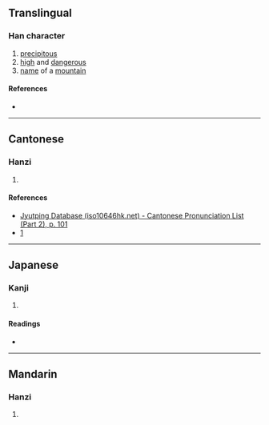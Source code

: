 {{character info/new}}
==Translingual==

===Han character===
{{Han char|rn=46|rad=山|as=13|sn=16|four=28753|canj=UTGI|ids=⿰山義}}

# [[precipitous]]
# [[high]] and [[dangerous]]
# [[name]] of a [[mountain]]

====References====
* {{Han ref|kx=0320.230|dkj=08510|dj=0620.270|hdz=10801.120|uh=5DAC|ud=23980|bh=E95E|bd=59742}}

----

==Cantonese==

===Hanzi===
{{yue-hanzi|jyut=[[ai4]], [[ji4]], [[ngai4]], [[ngai5]]}}

# {{rfdef|yue|sort=山13}}

====References====
* [http://www.iso10646hk.net/jp/document/download.jsp Jyutping Database (iso10646hk.net) - Cantonese Pronunciation List (Part 2), p. 101]
* [http://ckc.eduhk.hk/ckc2/dictionary.php?lang=en&form4=1&codetype=unicode&codeinput=5DAC&reset=1]

----

==Japanese==

===Kanji===
{{ja-kanji|grade=|rs=山13}}

# {{rfdef|ja|sort=山13}}

====Readings====
* {{ja-readings|on=[[ぎ]] (gi)|kun=[[けわしい]] (kewashii)}}

----

==Mandarin==

===Hanzi===
{{cmn-hanzi|pin=[[yí]] ([[yi2]]), [[yǐ]] ([[yi3]])|wg=i<sup>2</sup>, i<sup>3</sup>}}

# {{rfdef|cmn|sort=山13}}